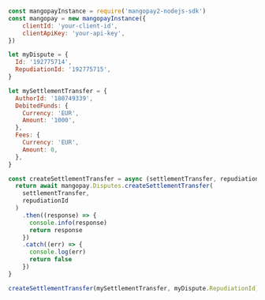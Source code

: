   
```javascript NodeJS  

const mangopayInstance = require('mangopay2-nodejs-sdk')
const mangopay = new mangopayInstance({
    clientId: 'your-client-id',
    clientApiKey: 'your-api-key',
})

let myDispute = {
  Id: '192775714',
  RepudiationId: '192775715',
}

let mySettlementTransfer = {
  AuthorId: '180749339',
  DebitedFunds: {
    Currency: 'EUR',
    Amount: '1000',
  },
  Fees: {
    Currency: 'EUR',
    Amount: 0,
  },
}

const createSettlementTransfer = async (settlementTransfer, repudiationId) => {
  return await mangopay.Disputes.createSettlementTransfer(
    settlementTransfer,
    repudiationId
  )
    .then((response) => {
      console.info(response)
      return response
    })
    .catch((err) => {
      console.log(err)
      return false
    })
}

createSettlementTransfer(mySettlementTransfer, myDispute.RepudiationId)  
```